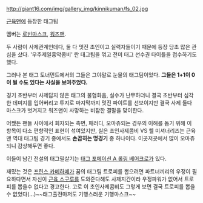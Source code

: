 http://giant16.com/img/gallery_img/kinnikuman/fs_02.jpg

[[근육맨]]에 등장한 태그팀

멤버는 [[로빈마스크]], [[워즈맨]].

두 사람이 사제관계인데다, 둘 다 멋진 초인이고 실력자들이기 때문에 등장 당초 많은 관심을 샀다. '우주제일흉악콤비' 란 태그팀을 꺾고 전미 태그 선수권 타이틀을 접수하기도 했다.

그러나 본 태그 토너먼트에서의 그들은 그야말로 눈물의 태그팀이었다.
'''그들은 1+1이 0이 될 수도 있다는 사실을 보여주었다.'''

경기 초반부터 사제답지 않은 태그의 불협화음, 실수가 난무하더니 결국 초반부터 심각한 데미지를 입어버리고 투지로 마지막까지 멋진 파이트를 선보이지만 결국 사제 둘다 마스크가 벗겨지고 워즈맨이 사망하는 비참한 결말을 맞이한다. 

어쨌든 팬들 사이에서 회자되는 측면, 패러디, 오마쥬되는 경우의 이해를 돕기 위해 이 항목이 다소 편향적인 표현이 섞여있지만, 실은 초인사제콤비 VS  헬 미셔너리즈는 근육맨 역대 태그팀 경기 중에서도 '''손꼽히는 명경기''' 중 하나이다. 이곳저곳에서 많이 오마쥬되니 감상해두면 좋다.

이들이 남긴 전설의 태그필살기는 [[태그 포메이션 A 롤링 베어크로]]가 있다.

재밌는 것은 [[프린스 카메하메]]가 꿈의 태그팀 트로피를 뽑으려면 파트너끼리의 우정이 필요하다면서 자신이 [[근육 스구루]]를 도와준다해도 사제지간이라 우정파워가 없어서 트로피를 뽑을수 없다고 경고한다.  고로 이 초인사제콤비도 그렇게 보면 결국 트로피를 뽑을수 없었다(...)~~태그출전마저도 기행스러운 기행마스크~~
